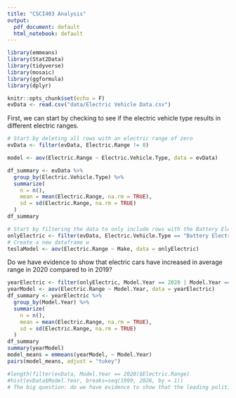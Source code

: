 ```yaml
---
title: "CSCI403 Analysis"
output:
  pdf_document: default
  html_notebook: default
---
```


```r
library(emmeans)
library(Stat2Data)
library(tidyverse)
library(mosaic)
library(ggformula)
library(dplyr)

knitr::opts_chunk$set(echo = F)
evData <- read.csv("data/Electric Vehicle Data.csv")
```

First, we can start by checking to see if the electric vehicle type results in different electric ranges.

```r
# Start by deleting all rows with an electric range of zero
evData <- filter(evData, Electric.Range != 0)

model <- aov(Electric.Range ~ Electric.Vehicle.Type, data = evData)

df_summary <- evData %>%
  group_by(Electric.Vehicle.Type) %>%
  summarize(
    n = n(),
    mean = mean(Electric.Range, na.rm = TRUE),
    sd = sd(Electric.Range, na.rm = TRUE)
  )
df_summary
```

```r
# Start by filtering the data to only include rows with the Battery Electric Vehicle (BEV) column value
onlyElectric <- filter(evData, Electric.Vehicle.Type == "Battery Electric Vehicle (BEV)")
# Create a new dataframe w
teslaModel <- aov(Electric.Range ~ Make, data = onlyElectric)

```

Do we have evidence to show that electric cars have increased in average range in 2020 compared to in 2019?

```r
yearElectric <- filter(onlyElectric, Model.Year == 2020 | Model.Year == 2019)
yearModel <- aov(Electric.Range ~ Model.Year, data = yearElectric)
df_summary <- yearElectric %>%
  group_by(Model.Year) %>%
  summarize(
    n = n(),
    mean = mean(Electric.Range, na.rm = TRUE),
    sd = sd(Electric.Range, na.rm = TRUE)
  )
df_summary
summary(yearModel)
model_means = emmeans(yearModel, ~ Model.Year)
pairs(model_means, adjust = "tukey")
```

```r
#length(filter(evData, Model.Year == 2020)$Electric.Range)
#hist(evData$Model.Year, breaks=seq(1999, 2026, by = 1))
# The big question: do we have evidence to show that the leading political party in a legislative district results in fewer or more electric cars compared to other political parties?
```